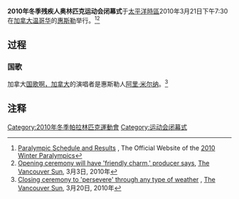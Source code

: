 '''2010年冬季残疾人奥林匹克运动会闭幕式'''于[[UTC-8|太平洋時區]]2010年3月21日下午7:30在[[加拿大|加拿大]][[温哥华|温哥华]]的[[惠斯勒|惠斯勒]]举行。<ref>[http://www.vancouver2010.com/paralympic-games/schedule---results/ Paralympic Schedule and Results] {{Wayback|url=http://www.vancouver2010.com/paralympic-games/schedule---results/ |date=20100408193401 }}, The Official Website of the [[2010_Winter_Paralympics|2010 Winter Paralympics]]</ref><ref>[http://www.vancouversun.com/entertainment/Opening+ceremony+will+have+friendly+charm+producer+says/2635750/story.html Opening ceremony will have 'friendly charm,' producer says]{{dead link|date=2018年2月 |bot=InternetArchiveBot |fix-attempted=yes }}, [[The_Vancouver_Sun|The Vancouver Sun]], 3月3日, 2010年</ref>

==过程==
===国歌===
加拿大[[国歌|国歌]][[啊，加拿大|啊，加拿大]]的演唱者是惠斯勒人[[阿里·米尔纳|阿里·米尔纳]]。<ref>[http://www.vancouversun.com/sports/Closing+ceremony+persevere+through+type+weather/2706536/story.html Closing ceremony to 'persevere' through any type of weather] {{Wayback|url=http://www.vancouversun.com/sports/Closing+ceremony+persevere+through+type+weather/2706536/story.html |date=20100324173925 }}, [[The_Vancouver_Sun|The Vancouver Sun]], 3月20日, 2010年</ref>

==注释==
{{reflist}}

[[Category:2010年冬季帕拉林匹克運動會|Category:2010年冬季帕拉林匹克運動會]]
[[Category:运动会闭幕式|Category:运动会闭幕式]]